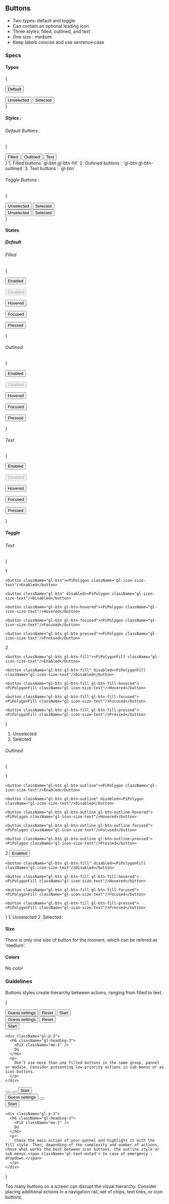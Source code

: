 
## Buttons

- Two types: default and toggle
- Can contain an optional leading icon
- Three styles: filled, outlined, and text
- One size : medium
- Keep labels concise and use sentence case

### Specs

#### Types

{<div className='w-auto d-flex justify-content-evenly p-5 gl-container-highest-bg'>

<button className="gl-btn gl-btn-fill">Default</button>

<div className="d-flex gl-gap-x-3">
  <button className="gl-btn">Unselected</button>
  <button className="gl-btn gl-btn-fill">Selected</button>
</div>

</div>}

##### Styles :

###### Default Buttons :

{<div className='w-auto d-flex d-flex justify-content-evenly p-5 gl-container-highest-bg'>

<button className="gl-btn gl-btn-fill">
  <PiGraph className="" /> Filled
</button>

<button className="gl-btn gl-btn-outline">
  <PiGraph className="" /> Outlined
</button>

<button className="gl-btn">
  <PiGraph className="" /> Text
</button>
</div>}
1. Filled buttons `gl-btn gl-btn-fill`
2. Outlined buttons : `gl-btn gl-btn-outlined`
3. Text buttons : `gl-btn`

###### Toggle Buttons :

{<div className='w-auto d-flex justify-content-evenly p-5 gl-container-highest-bg'>

<div className="d-flex gl-gap-x-3">
  <button className="gl-btn">Unselected</button>
  <button className="gl-btn gl-btn-fill">Selected</button>
</div>

<div className="d-flex gl-gap-x-3">
  <button className="gl-btn gl-btn-outline">Unselected</button>
  <button className="gl-btn gl-btn-fill">Selected</button>
</div>

</div>}

#### States

##### Default

###### Filled

{<div className='w-auto d-flex justify-content-evenly p-5 gl-container-highest-bg'>

<button className="gl-btn gl-btn-fill">Enabled</button>

<button className="gl-btn gl-btn-fill" disabled>
  Disabled
</button>

<button className="gl-btn gl-btn-fill gl-btn-fill-hovered">Hovered</button>

<button className="gl-btn gl-btn-fill gl-btn-fill-focused">Focused</button>

<button className="gl-btn gl-btn-fill gl-btn-fill-pressed">Pressed</button>

</div>}

###### Outlined

{<div className='w-auto d-flex justify-content-evenly p-5 gl-container-highest-bg'>

<button className="gl-btn gl-btn-outline">Enabled</button>

<button className="gl-btn gl-btn-outline" disabled>
  Disabled
</button>

<button className="gl-btn gl-btn-outline gl-btn-hovered">Hovered</button>

<button className="gl-btn gl-btn-outline gl-btn-focused">Focused</button>

<button className="gl-btn gl-btn-outline gl-btn-outline-pressed">Pressed</button>
</div>}

###### Text

{<div className='w-auto d-flex d-flex justify-content-evenly p-5 gl-container-highest-bg'>

<button className="gl-btn">Enabled</button>

<button className="gl-btn" disabled>
  Disabled
</button>

<button className="gl-btn gl-btn-hovered">Hovered</button>

<button className="gl-btn gl-btn-focused">Focused</button>

<button className="gl-btn gl-btn-pressed">Pressed</button>
</div>}

##### Toggle

###### Text

{

<div className='w-auto d-flex flex-column gl-container-highest-bg gl-gap-4 p-5'>
  <div className='w-auto d-flex justify-content-evenly align-items-center'>
    <span className="gl-font-mono">1</span>

    <button className="gl-btn"><PiPolygon className="gl-icon-size-text"/>Enabled</button>

    <button className="gl-btn" disabled><PiPolygon className="gl-icon-size-text"/>Disabled</button>

    <button className="gl-btn gl-btn-hovered"><PiPolygon className="gl-icon-size-text"/>Hovered</button>

    <button className="gl-btn gl-btn-focused"><PiPolygon className="gl-icon-size-text"/>Focused</button>

    <button className="gl-btn gl-btn-pressed"><PiPolygon className="gl-icon-size-text"/>Pressed</button>

  </div>
  <div className='w-auto d-flex justify-content-evenly align-items-center'>
    <span className="gl-font-mono">2</span>

    <button className="gl-btn gl-btn-fill"><PiPolygonFill className="gl-icon-size-text"/>Enabled</button>

    <button className="gl-btn gl-btn-fill" disabled><PiPolygonFill className="gl-icon-size-text"/>Disabled</button>

    <button className="gl-btn gl-btn-fill gl-btn-fill-hovered"><PiPolygonFill className="gl-icon-size-text"/>Hovered</button>

    <button className="gl-btn gl-btn-fill gl-btn-fill-focused"><PiPolygonFill className="gl-icon-size-text"/>Focused</button>

    <button className="gl-btn gl-btn-fill gl-btn-fill-pressed"><PiPolygonFill className="gl-icon-size-text"/>Pressed</button>

  </div>
</div>
}

1. Unselected
2. Selected

###### Outlined

{

<div className='w-auto d-flex flex-column gl-container-highest-bg gl-gap-4 p-5'>
  <div className='w-auto d-flex justify-content-evenly align-items-center'>
    <span className="gl-font-mono">1</span>

    <button className="gl-btn gl-btn-outline"><PiPolygon className="gl-icon-size-text"/>Enabled</button>

    <button className="gl-btn gl-btn-outline" disabled><PiPolygon className="gl-icon-size-text"/>Disabled</button>

    <button className="gl-btn gl-btn-outline gl-btn-outline-hovered"><PiPolygon className="gl-icon-size-text"/>Hovered</button>

    <button className="gl-btn gl-btn-outline gl-btn-outline-focused"><PiPolygon className="gl-icon-size-text"/>Focused</button>

    <button className="gl-btn gl-btn-outline gl-btn-outline-pressed"><PiPolygon className="gl-icon-size-text"/>Pressed</button>

  </div>
  <div className='w-auto d-flex justify-content-evenly align-items-center'>
    <span className="gl-font-mono">2</span>
    <button className="gl-btn gl-btn-fill"><PiPolygonFill className="gl-icon-size-text"/>Enabled</button>

    <button className="gl-btn gl-btn-fill" disabled><PiPolygonFill className="gl-icon-size-text"/>Disabled</button>

    <button className="gl-btn gl-btn-fill gl-btn-fill-hovered"><PiPolygonFill className="gl-icon-size-text"/>Hovered</button>

    <button className="gl-btn gl-btn-fill gl-btn-fill-focused"><PiPolygonFill className="gl-icon-size-text"/>Focused</button>

    <button className="gl-btn gl-btn-fill gl-btn-fill-pressed"><PiPolygonFill className="gl-icon-size-text"/>Pressed</button>

  </div>
</div>
}
1. Unselected
2. Selected

#### Size

There is only one size of button for the moment, which can be refered as 'medium'.

#### Colors

No color

### Guidelines

Buttons styles create hierarchy between actions, ranging from filled to text.

{

<div className="w-auto d-flex gl-gap-4 gl-text-section">
  <div className="w-33 d-flex flex-column">
    <div className="d-flex flex-column gl-gap-4 justify-content-start p-5 gl-container-highest-bg">
      <div className='d-flex gl-gap-2'> 
        <button className="gl-btn gl-btn-fill">Guess settings</button>
        <button className="gl-btn gl-btn-outline">Reset</button>
        <button className="gl-btn gl-btn-fill">
          <PiPolygon className="" /> Start
        </button>
      </div>
      <div className='gl-border'> </div>
      <div className="d-flex flex-column gl-gap-3">
        <div className='d-flex gl-gap-2'>
        <button className="gl-btn gl-btn-fill">Guess settings</button>
        <button className="gl-btn gl-btn-outline">Reset</button>
      </div>
        <div>
          <button className="gl-btn gl-btn-fill w-fit">
            <PiPolygon className=""/> Start
          </button>
        </div>
    </div>
    </div>

    <div className="gl-p-3">
      <h6 className="gl-heading-3">
        <PiX className="me-1" />
        Do
      </h6>
      <p>
        Don’t use more than one filled buttons in the same group, pannel or modale. Consider presenting low-priority actions in sub-menus or as icon buttons.
      </p>
    </div>

  </div>
  <div className="w-33 d-flex flex-column">
    <div className="d-flex flex-column gl-gap-4 justify-content-start p-5 gl-container-highest-bg">
      <div className='d-flex gl-gap-2'> 
        <button className="gl-btn gl-btn-outline gl-btn-icon"><PiPolygon className="" /></button>
        <button className="gl-btn gl-btn-outline gl-btn-icon"><PiPolygon className="" /></button>
        <button className="gl-btn gl-btn-fill">
          <PiPolygon className="" /> Start
        </button>
      </div>
      <div className='gl-border'> </div>
      <div className="d-flex flex-column gl-gap-3">
        <div className='d-flex gl-gap-2'>
        <button className="gl-btn gl-btn-outline ">Guess settings</button>
        <button className="gl-btn gl-btn-outline gl-btn-icon"><PiPolygon className="" /></button>
      </div>
        <div>
          <button className="gl-btn gl-btn-fill w-fit">
            <PiPolygon className=""/> Start
          </button>
        </div>
    </div>
    </div>

    <div className="gl-p-3">
      <h6 className="gl-heading-3">
        <PiX className="me-1" />
        Do
      </h6>
      <p>
        Chose the main action of your pannel and highlight it with the fill style. Then, depending of the complexity and number of actions, chose what works the best between icon buttons, the outline style or sub menus.<span className='gl-text-muted'> In case of emergency : dropdown.</span>
      </p>
    </div>

  </div>
</div>
}

Too many buttons on a screen can disrupt the visual hierarchy. Consider placing additional actions in a navigation rail, set of chips, text links, or icon buttons.
